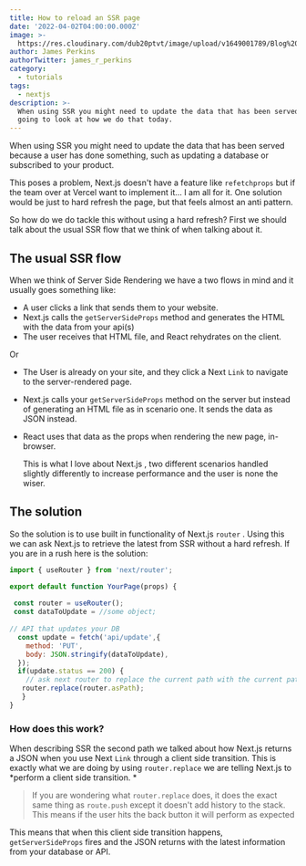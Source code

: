 ```yaml
---
title: How to reload an SSR page
date: '2022-04-02T04:00:00.000Z'
image: >-
  https://res.cloudinary.com/dub20ptvt/image/upload/v1649001789/Blog%20Posts/qozo6rvrhqhokayjbeum.png
author: James Perkins
authorTwitter: james_r_perkins
category:
  - tutorials
tags:
  - nextjs
description: >-
  When using SSR you might need to update the data that has been served. We are
  going to look at how we do that today.
---
```


When using SSR you might need to update the data that has been served because a user has done something, such as updating a database or subscribed to your product.



This poses a problem, Next.js doesn't have a feature like `refetchprops` but if the team over at Vercel want to implement it... I am all for it. One solution would be just to hard refresh the page, but that feels almost an anti pattern.&#x20;

So how do we do tackle this without using a hard refresh? First we should talk about the usual SSR flow that we think of when talking about it.

## The usual SSR flow

When we think of Server Side Rendering we have a two flows in mind and it usually goes something like:

*   A user clicks a link that sends them to your website.
*   Next.js calls the `getServerSideProps` method and generates the HTML with the data from your api(s)
*   The user receives that HTML file, and React rehydrates on the client.

Or&#x20;


*   The User is already on your site, and they click a Next `Link` to navigate to the server-rendered page.
*   Next.js calls your `getServerSideProps` method on the server but instead of generating an HTML file as in scenario one. It sends the data as JSON instead.
*   React uses that data as the props when rendering the new page, in-browser.

    This is what I love about Next.js , two different scenarios handled slightly differently to increase performance and the user is none the wiser.

## The solution

So the solution is to use built in functionality of Next.js `router` . Using this we can ask Next.js to retrieve the latest from SSR without a hard refresh. If you are in a rush here is the solution:

```javascript
import { useRouter } from 'next/router';

export default function YourPage(props) {
 
 const router = useRouter();
 const dataToUpdate = //some object;
 
// API that updates your DB
  const update = fetch('api/update',{
    method: 'PUT',
    body: JSON.stringify(dataToUpdate),
  });
  if(update.status == 200) {
    // ask next router to replace the current path with the current path.
   router.replace(router.asPath);
   }
}
```



<newsletter/>

### How does this work?&#xA;

When describing SSR the second path we talked about how Next.js returns a JSON when you use Next `Link` through a client side transition. This is exactly what we are doing by using `router.replace` we are telling Next.js to *perform a client side transition. *



> If you are wondering what `router.replace` does, it does the exact same thing as `route.push` except it doesn't add history to the stack. This means if the user hits the back button it will perform as expected


This means that when this client side transition happens, `getServerSideProps` fires and the JSON returns with the latest information from your database or API.
